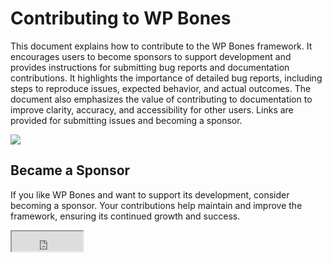 
# Contributing to WP Bones

This document explains how to contribute to the WP Bones framework. It encourages users to become sponsors to support development and provides instructions for submitting bug reports and documentation contributions. It highlights the importance of detailed bug reports, including steps to reproduce issues, expected behavior, and actual outcomes. The document also emphasizes the value of contributing to documentation to improve clarity, accuracy, and accessibility for other users. Links are provided for submitting issues and becoming a sponsor.

<Callout type="info" emoji="">
<Title order={1} fz={48} ta="center">👏</Title>
<Title order={2} ta="center">Thank you for considering contributing to the WP Bones framework!</Title>
</Callout>

<Cards num={1}>
  <a href="https://github.com/wpbones/wpbones/graphs/contributors">
    <img src="https://contrib.rocks/image?repo=wpbones/wpbones" />
  </a>
</Cards>

## Became a Sponsor

If you like WP Bones and want to support its development, consider becoming a sponsor. Your contributions help maintain and improve the framework, ensuring its continued growth and success.

<div style={{ display: 'flex', justifyContent: 'center', margin: '20px 0' }}>
  <iframe 
    src="https://github.com/sponsors/wpbones/button" 
    title="Sponsor wpbones" 
    height="32" 
    width="114" 
    style={{ border: 0, borderRadius: '6px' }} 
  />
</div>

## Framework Bug Reports

When encountering issues with software or applications, submitting a detailed bug report can significantly help developers in understanding and resolving the problem efficiently. A well-written bug report should include clear steps to reproduce the issue, the expected behavior, and the actual outcome. 

Furthermore, providing information such as system specifications, error messages, and screenshots can aid in pinpointing the root cause of the bug. By utilizing platforms like GitHub, users can create issue tickets with relevant details, facilitating effective communication between users and developers. Remember, a comprehensive bug report not only assists in bug resolution but also improves the overall quality of the software.

<Cards num={1}>
<Cards.Card arrow title="🐛 Click here to submit a Framework issue" target="_blank"  href="https://github.com/wpbones/WPBones/issues"/>
</Cards>

## Documentation Contributions

<Cards num={1}>
  <a href="https://github.com/wpbones/website-docs/graphs/contributors">
    <img src="https://contrib.rocks/image?repo=wpbones/website-docs" />
  </a>
</Cards>

Documentation is an essential component of software development, providing users with valuable information on how to use and understand the software. By contributing to documentation, users can help improve the clarity, accuracy, and accessibility of information, making it easier for others to learn and utilize the software effectively. 

<Cards num={1}>
  <Cards.Card arrow title="🐛 Click here to submit a Documentation issue" target="_blank"  href="https://github.com/wpbones/website-docs"/>
</Cards>

## Core Development Discussion

Discussion regarding bugs, new features, ideas 💡, and implementation of existing features takes place in the issue GitHub channel. If you like, you may connect to the [Discord](https://discord.gg/5bdVyycU8F) channel as well.

## Coding style

WP Bones follows the [PSR-2](https://github.com/php-fig/fig-standards/blob/master/accepted/PSR-2-coding-style-guide.md) coding standard and the [PSR-4](https://github.com/php-fig/fig-standards/blob/master/accepted/PSR-4-autoloader.md) autoloading standard.
